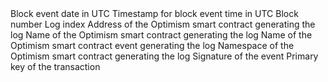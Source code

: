 <ParamField path="block_date">
Block event date in UTC
</ParamField>
<ParamField path="block_time">
Timestamp for block event time in UTC
</ParamField>
<ParamField path="block_number">
Block number
</ParamField>
<ParamField path="index">
Log index
</ParamField>
<ParamField path="contract_address">
Address of the Optimism smart contract generating the log
</ParamField>
<ParamField path="contract_name">
Name of the Optimism smart contract generating the log
</ParamField>
<ParamField path="event_name">
Name of the Optimism smart contract event generating the log
</ParamField>
<ParamField path="namespace">
Namespace of the Optimism smart contract generating the log
</ParamField>
<ParamField path="signature">
Signature of the event
</ParamField>
<ParamField path="tx_hash">
Primary key of the transaction
</ParamField>
